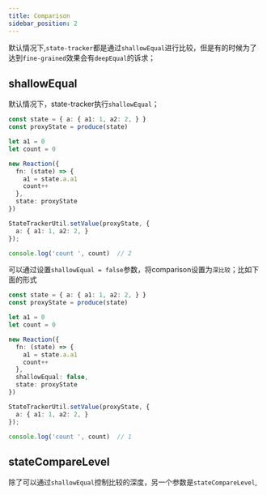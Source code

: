 ```yaml
---
title: Comparison
sidebar_position: 2
---
```


默认情况下,`state-tracker`都是通过`shallowEqual`进行比较，但是有的时候为了达到`fine-grained`效果会有`deepEqual`的诉求；


## shallowEqual

默认情况下，state-tracker执行`shallowEqual`；

```ts
const state = { a: { a1: 1, a2: 2, } }
const proxyState = produce(state)

let a1 = 0
let count = 0

new Reaction({
  fn: (state) => {
    a1 = state.a.a1
    count++
  },
  state: proxyState
})

StateTrackerUtil.setValue(proxyState, {
  a: { a1: 1, a2: 2, }
});

console.log('count ', count)  // 2
```

可以通过设置`shallowEqual = false`参数，将comparison设置为`深比较`；比如下面的形式

```ts
const state = { a: { a1: 1, a2: 2, } }
const proxyState = produce(state)

let a1 = 0
let count = 0

new Reaction({
  fn: (state) => {
    a1 = state.a.a1
    count++
  },
  shallowEqual: false,
  state: proxyState
})

StateTrackerUtil.setValue(proxyState, {
  a: { a1: 1, a2: 2, }
});

console.log('count ', count)  // 1
```

## stateCompareLevel

除了可以通过`shallowEqual`控制比较的深度，另一个参数是`stateCompareLevel`,
